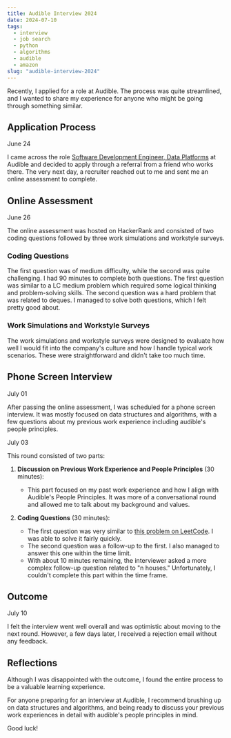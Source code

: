 ```yaml
---
title: Audible Interview 2024
date: 2024-07-10
tags:
  - interview
  - job search
  - python
  - algorithms
  - audible
  - amazon
slug: "audible-interview-2024"
---
```


Recently, I applied for a role at Audible. The process was quite streamlined, and I wanted to share my experience for anyone who might be going through something similar.

## Application Process

June 24

I came across the role [Software Development Engineer, Data Platforms](https://www.audiblecareers.com/job/newark/software-development-engineer-data-platforms/27552/66615918064) at Audible and decided to apply through a referral from a friend who works there. The very next day, a recruiter reached out to me and sent me an online assessment to complete.

## Online Assessment

June 26

The online assessment was hosted on HackerRank and consisted of two coding questions followed by three work simulations and workstyle surveys.

### Coding Questions

The first question was of medium difficulty, while the second was quite challenging. I had 90 minutes to complete both questions. The first question was similar to a LC medium problem which required some logical thinking and problem-solving skills. The second question was a hard problem that was related to deques. I managed to solve both questions, which I felt pretty good about.

### Work Simulations and Workstyle Surveys

The work simulations and workstyle surveys were designed to evaluate how well I would fit into the company's culture and how I handle typical work scenarios. These were straightforward and didn't take too much time.

## Phone Screen Interview

July 01

After passing the online assessment, I was scheduled for a phone screen interview. It was mostly focused on data structures and algorithms, with a few questions about my previous work experience including audible's people principles.

July 03

This round consisted of two parts:

1. **Discussion on Previous Work Experience and People Principles** (30 minutes):

   - This part focused on my past work experience and how I align with Audible's People Principles. It was more of a conversational round and allowed me to talk about my background and values.

2. **Coding Questions** (30 minutes):
   - The first question was very similar to [this problem on LeetCode](https://leetcode.com/problems/intersection-of-two-linked-lists). I was able to solve it fairly quickly.
   - The second question was a follow-up to the first. I also managed to answer this one within the time limit.
   - With about 10 minutes remaining, the interviewer asked a more complex follow-up question related to "n houses." Unfortunately, I couldn't complete this part within the time frame.

## Outcome

July 10

I felt the interview went well overall and was optimistic about moving to the next round. However, a few days later, I received a rejection email without any feedback.

## Reflections

Although I was disappointed with the outcome, I found the entire process to be a valuable learning experience.

For anyone preparing for an interview at Audible, I recommend brushing up on data structures and algorithms, and being ready to discuss your previous work experiences in detail with audible's people principles in mind.

Good luck!
